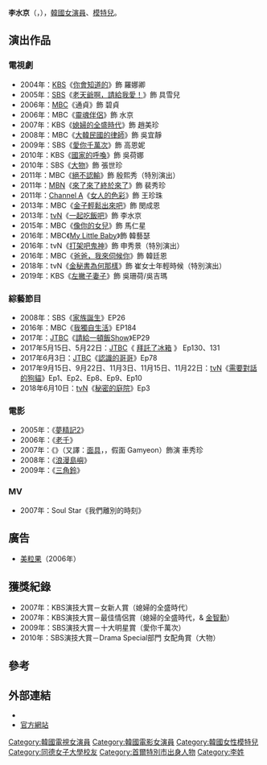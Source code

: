 {{Distinguish|李秀敬}}
{{藝人 
| 姓名 = 李水京
| 外文名 = 이수경
| 本名 = 이나원
| 類型 = 女演員
| 圖片 =Lee_Soo-kyung_in_Dec_2018.png
| 相片 = 
| 國籍 = {{KOR}}
| 出生日期 = {{birth_date_and_age|1982|3|13}}
| 出生地 = {{KOR}}[[首爾特別市|首爾特別市]]
| 語言 = [[韓語|韓語]]、[[英語|英語]]
| 教育程度 = [[同德女子大學|同德女子大學]]放送演藝學系畢業
| 出道日期 = 2003年
| 經紀公司 = Mplan Entertainment
| 代表作 = 《[[老天爺啊，請給我愛！|老天爺啊，請給我愛！]]》<br/>《[[媳婦的全盛時代|媳婦的全盛時代]]》<br/>《[[愛你千萬次|愛你千萬次]]》<br/>《[[大物|大物]]》<br/>《[[一起吃飯吧|一起吃飯吧]]》
}}
{{Infobox Korean name
|hangul = 이수경
|hanja = 李水京
}}
'''李水京'''（{{lang-ko|'''이수경'''}}，{{bd|1982年|3月13日|catIdx=L李}}），[[韓國|韓國]][[女演員|女演員]]、[[模特兒|模特兒]]。

== 演出作品 ==
=== 電視劇 ===
*2004年：[[韓國放送公社|KBS]]《[[你會知道的|你會知道的]]》飾 羅娜卿
*2005年：[[SBS_(韓國)|SBS]]《[[老天爺啊，請給我愛！|老天爺啊，請給我愛！]]》飾 具雪兒
*2006年：[[文化廣播_(韓國)|MBC]]《通貞》飾 碧貞
*2006年：MBC《[[靈魂伴侶_(韓國電視劇)|靈魂伴侶]]》飾 水京
*2007年：KBS《[[媳婦的全盛時代|媳婦的全盛時代]]》飾 趙美珍
*2008年：MBC《[[大韓民國的律師|大韓民國的律師]]》飾 吳宜靜
*2009年：SBS《[[愛你千萬次|愛你千萬次]]》飾 高恩妮
*2010年：KBS《[[國家的呼喚|國家的呼喚]]》飾 吳荷娜
*2010年：SBS《[[大物|大物]]》飾 張世珍
*2011年：MBC《[[絕不認輸|絕不認輸]]》飾 殷熙秀（特別演出）
*2011年：[[MBN|MBN]]《[[來了來了終於來了|來了來了終於來了]]》飾 裴秀珍
*2011年：[[Channel_A|Channel A]]《[[女人的色彩|女人的色彩]]》飾 王珍珠
*2013年：MBC《[[金子輕鬆出來吧|金子輕鬆出來吧]]》飾 閔成恩
*2013年：[[tvN|tvN]]《[[一起吃飯吧|一起吃飯吧]]》飾 李水京
*2015年：MBC《[[像你的女兒|像你的女兒]]》飾 馬仁星
*2016年：MBC《[[My_Little_Baby|My Little Baby]]》飾 韓藝瑟
*2016年：tvN《[[打架吧鬼神|打架吧鬼神]]》飾 申秀景（特別演出）
*2016年：MBC《[[爸爸，我來伺候你|爸爸，我來伺候你]]》飾 韓廷恩
*2018年：tvN《[[金秘書為何那樣|金秘書為何那樣]]》飾 崔女士年輕時候（特別演出）
*2019年：KBS《[[左撇子妻子|左撇子妻子]]》飾 吳珊荷/吳吉瑪

=== 綜藝節目 ===
*2008年：SBS《[[家族誕生|家族誕生]]》EP26
*2016年：MBC《[[我獨自生活|我獨自生活]]》EP184
*2017年：[[JTBC|JTBC]]《[[請給一頓飯Show|請給一頓飯Show]]》EP29
*2017年5月15日、5月22日：[[JTBC|JTBC]]《 [[拜託了冰箱|拜託了冰箱]] 》 Ep130、131
*2017年6月3日：[[JTBC|JTBC]]《[[認識的哥哥|認識的哥哥]]》Ep78
*2017年9月15日、9月22日、11月3日、11月15日、11月22日：[[tvN|tvN]]《[[需要對話的狗貓|需要對話的狗貓]]》Ep1、Ep2、Ep8、Ep9、Ep10
*2018年6月10日：[[tvN|tvN]]《[[秘密的庭院|秘密的庭院]]》Ep3

=== 電影 ===
*2005年：《[[夢精記2|夢精記2]]》
*2006年：《[[老千_(電影)|老千]]》
*2007年：《{{link-ko|Rainbow Eyes|가면 (2007년 영화)}}》（又譯：[[面具_(電影)|面具]]，{{lang|ko|가면}}，假面 Gamyeon）飾演 車秀珍
*2008年：《[[浪漫島嶼|浪漫島嶼]]》
*2009年：《[[三角鈴_(電影)|三角鈴]]》

=== MV ===
*2007年：Soul Star《我們離別的時刻》

== 廣告 ==
*[[美汁源|美粒果]]（2006年）

== 獲獎紀錄 ==
*2007年：KBS演技大賞－女新人賞（媳婦的全盛時代）
*2007年：KBS演技大賞－最佳情侶賞（媳婦的全盛時代，& [[金智勳|金智勳]]）
*2009年：SBS演技大賞－十大明星賞（愛你千萬次）
*2010年：SBS演技大賞－Drama Special部門 女配角賞（大物）

== 參考 ==
{{reflist}}

== 外部連結 ==
*{{Instagram|sookyung.yi}}
*[https://web.archive.org/web/20080205071933/http://mplanent.com/newmplan/leesukyung/ 官方網站] {{ko icon}}

{{DEFAULTSORT: Lee Soo-kyung}}
[[Category:韓國電視女演員|Category:韓國電視女演員]]
[[Category:韓國電影女演員|Category:韓國電影女演員]]
[[Category:韓國女性模特兒|Category:韓國女性模特兒]]
[[Category:同德女子大學校友|Category:同德女子大學校友]]
[[Category:首爾特別市出身人物|Category:首爾特別市出身人物]]
[[Category:李姓|Category:李姓]]
